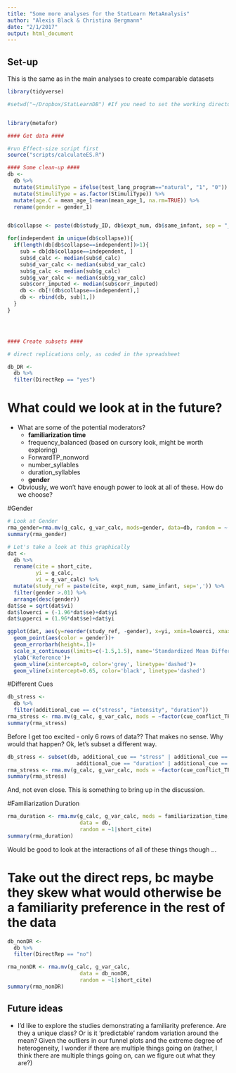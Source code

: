 ```yaml
---
title: "Some more analyses for the StatLearn MetaAnalysis"
author: "Alexis Black & Christina Bergmann"
date: "2/1/2017"
output: html_document
---
```


## Set-up

This is the same as in the main analyses to create comparable datasets
```r

library(tidyverse)

#setwd("~/Dropbox/StatLearnDB") #If you need to set the working directory


library(metafor)

#### Get data ####

#run Effect-size script first
source("scripts/calculateES.R")

#### Some clean-up ####
db <-
  db %>% 
  mutate(StimuliType = ifelse(test_lang_program=="natural", "1", "0")) %>% 
  mutate(StimuliType = as.factor(StimuliType)) %>% 
  mutate(age.C = mean_age_1-mean(mean_age_1, na.rm=TRUE)) %>% 
  rename(gender = gender_1)


db$collapse <- paste(db$study_ID, db$expt_num, db$same_infant, sep = "_")

for(independent in unique(db$collapse)){
  if(length(db[db$collapse==independent])>1){
    sub = db[db$collapse==independent, ]
    sub$d_calc <- median(sub$d_calc)
    sub$d_var_calc <- median(sub$d_var_calc)
    sub$g_calc <- median(sub$g_calc)
    sub$g_var_calc <- median(sub$g_var_calc)
    sub$corr_imputed <- median(sub$corr_imputed)
    db <- db[!(db$collapse==independent),]
    db <- rbind(db, sub[1,])
  }
}




#### Create subsets ####

# direct replications only, as coded in the spreadsheet

db_DR <-
  db %>% 
  filter(DirectRep == "yes")
```
# What could we look at in the future?

- What are some of the potential moderators?
  + **familiarization time**
  + frequency_balanced (based on cursory look, might be worth exploring)
  + ForwardTP_nonword
  + number_syllables
  + duration_syllables
  + **gender**
  
- Obviously, we won't have enough power to look at all of these. How do we choose?

#Gender
```r


# Look at Gender
rma_gender=rma.mv(g_calc, g_var_calc, mods=gender, data=db, random = ~ 1|short_cite)
summary(rma_gender)

# Let's take a look at this graphically
dat <-
  db %>% 
  rename(cite = short_cite,
         yi = g_calc,
         vi = g_var_calc) %>% 
  mutate(study_ref = paste(cite, expt_num, same_infant, sep=',')) %>% 
  filter(gender >.01) %>% 
  arrange(desc(gender))
dat$se = sqrt(dat$vi)
dat$lowerci = (-1.96*dat$se)+dat$yi
dat$upperci = (1.96*dat$se)+dat$yi

ggplot(dat, aes(y=reorder(study_ref, -gender), x=yi, xmin=lowerci, xmax=upperci))+
  geom_point(aes(color = gender))+
  geom_errorbarh(height=.1)+
  scale_x_continuous(limits=c(-1.5,1.5), name='Standardized Mean Difference (g)')+
  ylab('Reference')+
  geom_vline(xintercept=0, color='grey', linetype='dashed')+
  geom_vline(xintercept=0.65, color='black', linetype='dashed')

```


#Different Cues

```r
db_stress <-
  db %>% 
  filter(additional_cue == c("stress", "intensity", "duration"))
rma_stress <- rma.mv(g_calc, g_var_calc, mods = ~factor(cue_conflict_TP)-1, data = db_stress, random = ~1|short_cite)
summary(rma_stress)
```

Before I get too excited - only 6 rows of data?? That makes no sense. Why would that happen? Ok, let's subset a different way.

```r
db_stress <- subset(db, additional_cue == "stress" | additional_cue == "intensity" |
                      additional_cue == "duration" | additional_cue == "prime, stress")
rma_stress <- rma.mv(g_calc, g_var_calc, mods = ~factor(cue_conflict_TP)-1, data = db_stress, random = ~1|short_cite)
summary(rma_stress)
```

And, not even close. This is something to bring up in the discussion. 

#Familiarization Duration
```r
rma_duration <- rma.mv(g_calc, g_var_calc, mods = familiarization_time, 
                       data = db, 
                       random = ~1|short_cite)
summary(rma_duration)
```

Would be good to look at the interactions of all of these things though ...

# Take out the direct reps, bc maybe they skew what would otherwise be a familiarity preference in the rest of the data

```r
db_nonDR <-
  db %>% 
  filter(DirectRep == "no")

rma_nonDR <- rma.mv(g_calc, g_var_calc,  
                       data = db_nonDR, 
                       random = ~1|short_cite)
summary(rma_nonDR)
```




## Future ideas
- I'd like to explore the studies demonstrating a familiarity preference. Are they a unique class? Or is it 'predictable' random variation around the mean? Given the outliers in our funnel plots and the extreme degree of heterogeneity, I wonder if there are multiple things going on (rather, I think there are multiple things going on, can we figure out what they are?)


